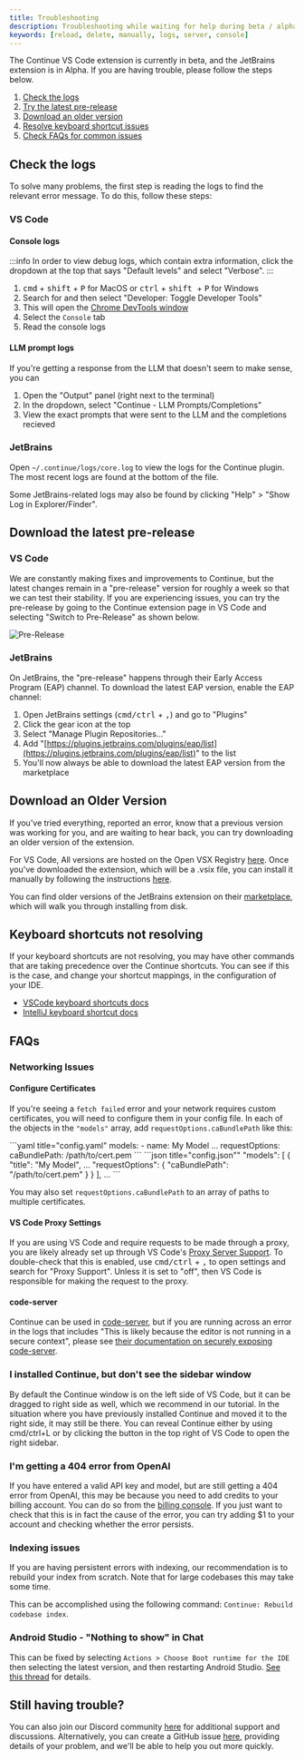 ```yaml
---
title: Troubleshooting
description: Troubleshooting while waiting for help during beta / alpha testing
keywords: [reload, delete, manually, logs, server, console]
---
```



The Continue VS Code extension is currently in beta, and the JetBrains extension is in Alpha. If you are having trouble, please follow the steps below.

1. [Check the logs](#check-the-logs)
2. [Try the latest pre-release](#download-the-latest-pre-release)
3. [Download an older version](#download-an-older-version)
4. [Resolve keyboard shortcut issues](#keyboard-shortcuts-not-resolving)
5. [Check FAQs for common issues](#faqs)

## Check the logs

To solve many problems, the first step is reading the logs to find the relevant error message. To do this, follow these steps:

### VS Code

#### Console logs

:::info
In order to view debug logs, which contain extra information, click the dropdown at the top that says "Default levels" and select "Verbose".
:::

1. <kbd>cmd</kbd> + <kbd>shift</kbd> + <kbd>P</kbd> for MacOS or <kbd>ctrl</kbd> + <kbd>
     shift
   </kbd> + <kbd>P</kbd> for Windows
2. Search for and then select "Developer: Toggle Developer Tools"
3. This will open the [Chrome DevTools window](https://developer.chrome.com/docs/devtools/)
4. Select the `Console` tab
5. Read the console logs

#### LLM prompt logs

If you're getting a response from the LLM that doesn't seem to make sense, you can

1. Open the "Output" panel (right next to the terminal)
2. In the dropdown, select "Continue - LLM Prompts/Completions"
3. View the exact prompts that were sent to the LLM and the completions recieved

### JetBrains

Open `~/.continue/logs/core.log` to view the logs for the Continue plugin. The most recent logs are found at the bottom of the file.

Some JetBrains-related logs may also be found by clicking "Help" > "Show Log in Explorer/Finder".

## Download the latest pre-release

### VS Code

We are constantly making fixes and improvements to Continue, but the latest changes remain in a "pre-release" version for roughly a week so that we can test their stability. If you are experiencing issues, you can try the pre-release by going to the Continue extension page in VS Code and selecting "Switch to Pre-Release" as shown below.

![Pre-Release](../static/img/prerelease.png)

### JetBrains

On JetBrains, the "pre-release" happens through their Early Access Program (EAP) channel. To download the latest EAP version, enable the EAP channel:

1. Open JetBrains settings (<kbd>cmd/ctrl</kbd> + <kbd>,</kbd>) and go to "Plugins"
2. Click the gear icon at the top
3. Select "Manage Plugin Repositories..."
4. Add "[https://plugins.jetbrains.com/plugins/eap/list](https://plugins.jetbrains.com/plugins/eap/list)" to the list
5. You'll now always be able to download the latest EAP version from the marketplace

## Download an Older Version

If you've tried everything, reported an error, know that a previous version was working for you, and are waiting to hear back, you can try downloading an older version of the extension.

For VS Code, All versions are hosted on the Open VSX Registry [here](https://open-vsx.org/extension/Continue/continue). Once you've downloaded the extension, which will be a .vsix file, you can install it manually by following the instructions [here](https://code.visualstudio.com/docs/editor/extension-gallery#_install-from-a-vsix).

You can find older versions of the JetBrains extension on their [marketplace](https://plugins.jetbrains.com/plugin/22707-continue), which will walk you through installing from disk.

## Keyboard shortcuts not resolving

If your keyboard shortcuts are not resolving, you may have other commands that are taking precedence over the Continue shortcuts. You can see if this is the case, and change your shortcut mappings, in the configuration of your IDE.

- [VSCode keyboard shortcuts docs](https://code.visualstudio.com/docs/getstarted/keybindings)
- [IntelliJ keyboard shortcut docs](https://www.jetbrains.com/help/idea/configuring-keyboard-and-mouse-shortcuts.html)

## FAQs

### Networking Issues

#### Configure Certificates

If you're seeing a `fetch failed` error and your network requires custom certificates, you will need to configure them in your config file. In each of the objects in the `"models"` array, add `requestOptions.caBundlePath` like this:

<Tabs groupId="config-example">
  <TabItem value="yaml" label="YAML">
  ```yaml title="config.yaml"
  models:
    - name: My Model
      ...
      requestOptions:
        caBundlePath: /path/to/cert.pem
  ```
  </TabItem>
  <TabItem value="json" label="JSON">
  ```json title="config.json""
    "models": [
      {
        "title": "My Model",
        ...
        "requestOptions": {
          "caBundlePath": "/path/to/cert.pem"
        }
      }
    ],
    ...
  ```
  </TabItem>
</Tabs>

You may also set `requestOptions.caBundlePath` to an array of paths to multiple certificates.

#### VS Code Proxy Settings

If you are using VS Code and require requests to be made through a proxy, you are likely already set up through VS Code's [Proxy Server Support](https://code.visualstudio.com/docs/setup/network#_proxy-server-support). To double-check that this is enabled, use <kbd>cmd/ctrl</kbd> + <kbd>,</kbd> to open settings and search for "Proxy Support". Unless it is set to "off", then VS Code is responsible for making the request to the proxy.

#### code-server

Continue can be used in [code-server](https://coder.com/), but if you are running across an error in the logs that includes "This is likely because the editor is not running in a secure context", please see [their documentation on securely exposing code-server](https://coder.com/docs/code-server/latest/guide#expose-code-server).

### I installed Continue, but don't see the sidebar window

By default the Continue window is on the left side of VS Code, but it can be dragged to right side as well, which we recommend in our tutorial. In the situation where you have previously installed Continue and moved it to the right side, it may still be there. You can reveal Continue either by using cmd/ctrl+L or by clicking the button in the top right of VS Code to open the right sidebar.

### I'm getting a 404 error from OpenAI

If you have entered a valid API key and model, but are still getting a 404 error from OpenAI, this may be because you need to add credits to your billing account. You can do so from the [billing console](https://platform.openai.com/settings/organization/billing/overview). If you just want to check that this is in fact the cause of the error, you can try adding $1 to your account and checking whether the error persists.

### Indexing issues

If you are having persistent errors with indexing, our recommendation is to rebuild your index from scratch. Note that for large codebases this may take some time.

This can be accomplished using the following command: `Continue: Rebuild codebase index`.

### Android Studio - "Nothing to show" in Chat

This can be fixed by selecting `Actions > Choose Boot runtime for the IDE` then selecting the latest version, and then restarting Android Studio. [See this thread](https://github.com/continuedev/continue/issues/596#issuecomment-1789327178) for details.

## Still having trouble?

You can also join our Discord community [here](https://discord.gg/vapESyrFmJ) for additional support and discussions. Alternatively, you can create a GitHub issue [here](https://github.com/continuedev/continue/issues/new?assignees=&labels=bug&projects=&template=bug-report-%F0%9F%90%9B.md&title=), providing details of your problem, and we'll be able to help you out more quickly.
